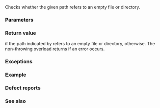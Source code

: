 {{cpp/filesystem/title|is_empty}}
{{cpp/filesystem/navbar}}
{{dcl begin}}
{{dcl header|filesystem}}
{{dcl|num=1|since=c++17|1=
bool is_empty( const std::filesystem::path&amp; p );
}}
{{dcl|num=2|since=c++17|1=
bool is_empty( const std::filesystem::path&amp; p, std::error_code&amp; ec );
}}
{{dcl end}}

Checks whether the given path refers to an empty file or directory.

===Parameters===
{{par begin}}
{{par|p|path to examine}}
{{par|ec|error code to modify in case of error}}
{{par end}}

===Return value===
{{c|true}} if the path indicated by {{c|p}} refers to an empty file or directory, {{c|false}} otherwise. The non-throwing overload returns {{c|false}} if an error occurs.

===Exceptions===
{{cpp/filesystem/error_handling|p|throw=1/2}}

===Example===
{{example
|code=
#include &lt;cstdio&gt;
#include &lt;filesystem&gt;
#include &lt;fstream&gt;
#include &lt;iostream&gt;

int main()
{
    namespace fs = std::filesystem;

    const fs::path tmp_dir{fs::temp_directory_path()};
    std::cout &lt;&lt; std::boolalpha
              &lt;&lt; "Temp dir: " &lt;&lt; tmp_dir &lt;&lt; '\n'
              &lt;&lt; "is_empty(): " &lt;&lt; fs::is_empty(tmp_dir) &lt;&lt; '\n';

    const fs::path tmp_name{tmp_dir / std::tmpnam(nullptr)};
    std::cout &lt;&lt; "Temp file: " &lt;&lt; tmp_name &lt;&lt; '\n';

    std::ofstream file{tmp_name.string()};
    std::cout &lt;&lt; "is_empty(): " &lt;&lt; fs::is_empty(tmp_name) &lt;&lt; '\n';
    file &lt;&lt; "cppreference.com";
    file.flush();
    std::cout &lt;&lt; "is_empty(): " &lt;&lt; fs::is_empty(tmp_name) &lt;&lt; '\n'
              &lt;&lt; "file_size(): " &lt;&lt; fs::file_size(tmp_name) &lt;&lt; '\n';
    file.close();
    fs::remove(tmp_name);
}
|p=true
|output=
Temp dir: "/tmp"
is_empty(): false
Temp file: "/tmp/fileCqd9DM"
is_empty(): true
is_empty(): false
file_size(): 16
}}

===Defect reports===
{{dr list begin}}
{{dr list item|dr=3013|wg=lwg|std=C++17|before={{tt|error_code}} overload marked noexcept but can allocate memory|after=noexcept removed}}
{{dr list end}}

===See also===
{{dsc begin}}
{{dsc inc|cpp/filesystem/dsc status}}
{{dsc inc|cpp/filesystem/dsc exists}}
{{dsc end}}

{{langlinks|es|ja|zh}}